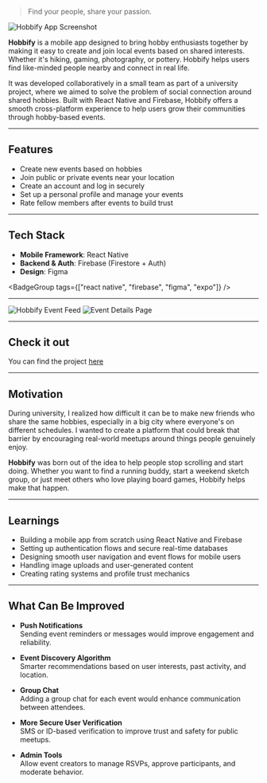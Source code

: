 > Find your people, share your passion.

<img
  src="/hobbify1.png"
  alt="Hobbify App Screenshot"
  className="rounded-xl my-6"
/>

**Hobbify** is a mobile app designed to bring hobby enthusiasts together by making it easy to create and join local events based on shared interests. Whether it's hiking, gaming, photography, or pottery. Hobbify helps users find like-minded people nearby and connect in real life.

It was developed collaboratively in a small team as part of a university project, where we aimed to solve the problem of social connection around shared hobbies. Built with React Native and Firebase, Hobbify offers a smooth cross-platform experience to help users grow their communities through hobby-based events.

---

## Features

- Create new events based on hobbies
- Join public or private events near your location
- Create an account and log in securely
- Set up a personal profile and manage your events
- Rate fellow members after events to build trust

---

## Tech Stack

- **Mobile Framework**: React Native
- **Backend & Auth**: Firebase (Firestore + Auth)
- **Design**: Figma

<BadgeGroup tags={["react native", "firebase", "figma", "expo"]} />

---

<div>
  <img src="/hobbify2.png" alt="Hobbify Event Feed" className="rounded-xl" />
  <img src="/hobbify3.png" alt="Event Details Page" className="rounded-xl" />
</div>

---

## Check it out

You can find the project [here](https://github.com/NE1NN/hobbify)

---

## Motivation

During university, I realized how difficult it can be to make new friends who share the same hobbies, especially in a big city where everyone's on different schedules. I wanted to create a platform that could break that barrier by encouraging real-world meetups around things people genuinely enjoy.

**Hobbify** was born out of the idea to help people stop scrolling and start doing. Whether you want to find a running buddy, start a weekend sketch group, or just meet others who love playing board games, Hobbify helps make that happen.

---

## Learnings

- Building a mobile app from scratch using React Native and Firebase
- Setting up authentication flows and secure real-time databases
- Designing smooth user navigation and event flows for mobile users
- Handling image uploads and user-generated content
- Creating rating systems and profile trust mechanics

---

## What Can Be Improved

- **Push Notifications**  
  Sending event reminders or messages would improve engagement and reliability.

- **Event Discovery Algorithm**  
  Smarter recommendations based on user interests, past activity, and location.

- **Group Chat**  
  Adding a group chat for each event would enhance communication between attendees.

- **More Secure User Verification**  
  SMS or ID-based verification to improve trust and safety for public meetups.

- **Admin Tools**  
  Allow event creators to manage RSVPs, approve participants, and moderate behavior.
